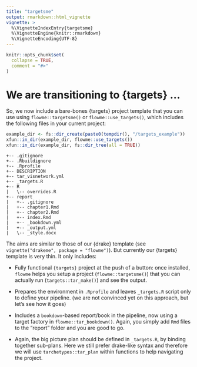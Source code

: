 ```yaml
---
title: "targetsme"
output: rmarkdown::html_vignette
vignette: >
  %\VignetteIndexEntry{targetsme}
  %\VignetteEngine{knitr::rmarkdown}
  %\VignetteEncoding{UTF-8}
---
```


```r
knitr::opts_chunk$set(
  collapse = TRUE,
  comment = "#>"
)
```

# We are transitioning to {targets} ...

So, we now include a bare-bones {targets} project template that you can use
using `flowme::targetsme()` or `flowme::use_targets()`, which includes
the following files in your current project:

```r
example_dir <- fs::dir_create(paste0(tempdir(), "/targets_example"))
xfun::in_dir(example_dir, flowme::use_targets())
xfun::in_dir(example_dir, fs::dir_tree(all = TRUE))
```

``` 
+-- .gitignore
+-- .Rbuildignore
+-- .Rprofile
+-- DESCRIPTION
+-- tar_visnetwork.yml
+-- _targets.R
+-- R
|   \-- overrides.R
+-- report
|   +-- .gitignore
|   +-- chapter1.Rmd
|   +-- chapter2.Rmd
|   +-- index.Rmd
|   +-- _bookdown.yml
|   +-- _output.yml
|   \-- _style.docx
```

The aims are similar to those of our {drake} template (see `vignette("drakeme",
package = "flowme")`). But currently our {targets} template is very thin. It
only includes:

- Fully functional `{targets}` project at the push of a button: once installed, 
  `flowme` helps you setup a project
  (`flowme::targetsme()`) that you can actually 
  run (`targets::tar_make()`) and see the output.

- Prepares the environment in `.Rprofile` and leaves `_targets.R` script
  only to define your pipeline. (we are not convinced yet on this approach, 
  but let's see how it goes)

- Includes a `bookdown`-based report/book in the pipeline, now using a target
  factory in `flowme::tar_bookdown()`. Again, you simply add
  `Rmd` files to the "report" folder and you are good to go. 
  
- Again, the big picture plan should be defined in `_targets.R`,
  by binding together sub-plans. Here we still prefer drake-like syntax 
  and therefore we will use `tarchetypes::tar_plan` within functions to help
  navigating the project.

